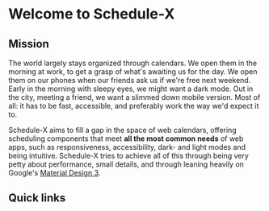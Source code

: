 # Welcome to Schedule-X

## Mission

The world largely stays organized through calendars. We open them in the morning at work, to get a grasp of what's
awaiting us for the day. We open them on our phones when our friends ask us if we're free next weekend. Early in
the morning with sleepy eyes, we might want a dark mode. Out in the city, meeting a friend, we want a slimmed down
mobile version. Most of all: it has to be fast, accessible, and preferably work the way we'd expect it to.

Schedule-X aims to fill a gap in the space of web calendars, offering scheduling components that meet **all the most
common needs** of web apps, such as responsiveness, accessibility, dark- and light modes and being intuitive.
Schedule-X tries to achieve all of this through being very petty about performance, small details, and through
leaning heavily on Google's [Material Design 3](https://m3.material.io/).

## Quick links


<Cards num={2}>
  <Cards.Card
    arrow
    title="Calendar documentation"
    href="/docs/calendar"
  ></Cards.Card>
  <Cards.Card
    arrow
    title="Date picker documentation"
    href="/docs/date-picker"
  ></Cards.Card>
</Cards>
